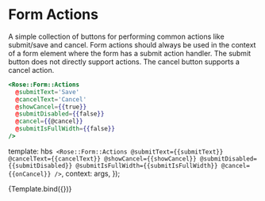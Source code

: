
<Meta title="Rose/Form/Actions" component="Form/Actions" />

# Form Actions

A simple collection of buttons for performing common actions like submit/save
and cancel. Form actions should always be used in the context of a form element
where the form has a submit action handler. The submit button does not directly
support actions. The cancel button supports a cancel action.

```handlebars
<Rose::Form::Actions
  @submitText='Save'
  @cancelText='Cancel'
  @showCancel={{true}}
  @submitDisabled={{false}}
  @cancel={{@cancel}}
  @submitIsFullWidth={{false}}
/>
```

  template: hbs`
      <Rose::Form::Actions
        @submitText={{submitText}}
        @cancelText={{cancelText}}
        @showCancel={{showCancel}}
        @submitDisabled={{submitDisabled}}
        @submitIsFullWidth={{submitIsFullWidth}}
        @cancel={{onCancel}} />`,
  context: args,
});

<Preview>
  <Story
    name="Basic Form Actions"
    args={{
      submitText: 'Save',
      cancelText: 'Cancel',
      showCancel: true,
      submitDisabled: false,
      submitIsFullWidth: false,
    }}
    argTypes={{
      onCancel: { action: 'cancel' },
    }}
  >
    {Template.bind({})}
  </Story>
</Preview>
